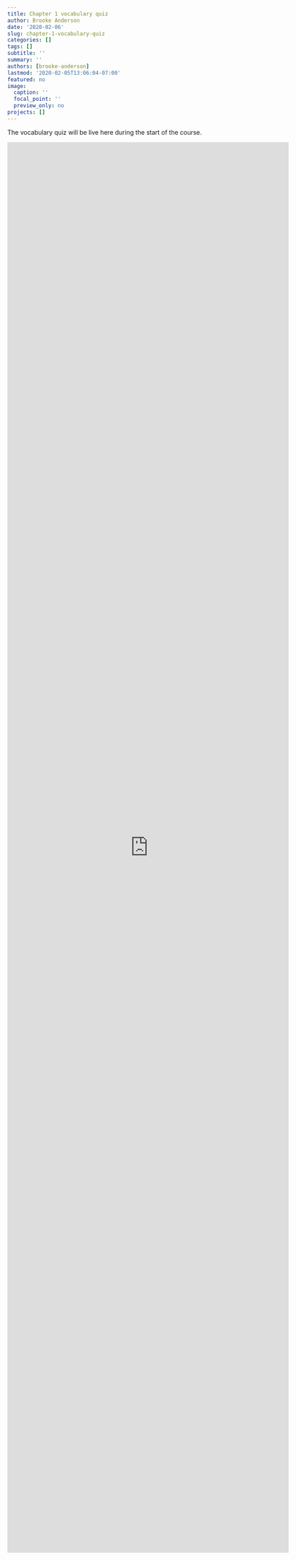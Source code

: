 ```yaml
---
title: Chapter 1 vocabulary quiz
author: Brooke Anderson
date: '2020-02-06'
slug: chapter-1-vocabulary-quiz
categories: []
tags: []
subtitle: ''
summary: ''
authors: [brooke-anderson]
lastmod: '2020-02-05T13:06:04-07:00'
featured: no
image:
  caption: ''
  focal_point: ''
  preview_only: no
projects: []
---
```


The vocabulary quiz will be live here during the start of the course. 

<iframe src="https://docs.google.com/forms/d/e/1FAIpQLSc6dQBUXr_diDWTwwGfUe3z39zwCQH56R0tNljKlcKr9zzyGg/viewform?embedded=true" width="640" height="3200" frameborder="0" marginheight="0" marginwidth="0">Loading…</iframe>

